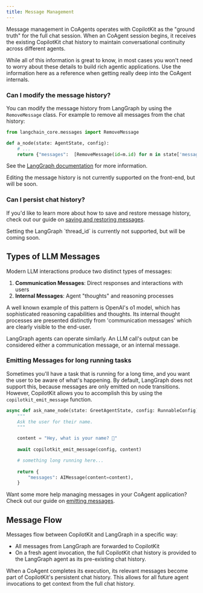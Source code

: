```yaml
---
title: Message Management
---
```


Message management in CoAgents operates with CopilotKit as the "ground truth" for the full chat session. 
When an CoAgent session begins, it receives the existing CopilotKit chat history to maintain conversational
continuity across different agents.

<Callout>
While all of this information is great to know, in most cases you won't need to worry about these details to
build rich agentic applications. Use the information here as a reference when getting really deep into 
the CoAgent internals.
</Callout>

### Can I modify the message history?

You can modify the message history from LangGraph by using the `RemoveMessage` class. For example to remove all messages from the chat history: 

```python
from langchain_core.messages import RemoveMessage

def a_node(state: AgentState, config):
    # ...
    return {"messages":  [RemoveMessage(id=m.id) for m in state['messages']]}
```

See the [LangGraph documentation](https://langchain-ai.github.io/langgraph/how-tos/memory/delete-messages/) for more information.

<Callout>
Editing the message history is not currently supported on the front-end, but will be soon.
</Callout>

### Can I persist chat history?

If you'd like to learn more about how to save and restore message history, check out our guide on [saving and restoring messages](/guides/messages-localstorage).

<Callout title="Want to use a thread?">
Setting the LangGraph `thread_id` is currently not supported, but will be coming soon.
</Callout>

## Types of LLM Messages

Modern LLM interactions produce two distinct types of messages:

1. **Communication Messages**: Direct responses and interactions with users
2. **Internal Messages**: Agent "thoughts" and reasoning processes

A well known example of this pattern is OpenAI's o1 model, which has sophisticated reasoning capabilities and thoughts. Its internal
thought processes are presented distinctly from 'communication messages' which are clearly visible to the end-user.

LangGraph agents can operate similarly. An LLM call's output can be considered either a communication message, or an internal message.

### Emitting Messages for long running tasks

Sometimes you'll have a task that is running for a long time, and you want the user to be aware of what's happening. By default, LangGraph does not support this, because messages are only emitted on node transitions. However, CopilotKit allows you to accomplish this by using the `copilotkit_emit_message` function.

```python
async def ask_name_node(state: GreetAgentState, config: RunnableConfig):
    """
    Ask the user for their name.
    """

    content = "Hey, what is your name? 🙂"
 
    await copilotkit_emit_message(config, content)

    # something long running here...
 
    return {
        "messages": AIMessage(content=content),
    }
```

Want some more help managing messages in your CoAgent application? Check out our guide on [emitting messages](/coagents/advanced/manually-emitting-messages).

## Message Flow
Messages flow between CopilotKit and LangGraph in a specific way:

- All messages from LangGraph are forwarded to CopilotKit
- On a fresh agent invocation, the full CopilotKit chat history is provided to the LangGraph agent as its pre-existing chat history.

When a CoAgent completes its execution, its relevant messages become part of CopilotKit's persistent chat history. This allows for all future agent invocations to get context from the full chat history.
